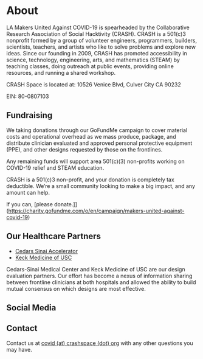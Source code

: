 
# About

LA Makers United Against COVID-19 is spearheaded by the Collaborative Research Association of Social Hacktivity (CRASH). CRASH is a 501(c)3 nonprofit formed by a group of volunteer engineers, programmers, builders, scientists, teachers, and artists who like to solve problems and explore new ideas.  Since our founding in 2009, CRASH has promoted accessibility in science, technology, engineering, arts, and mathematics (STEAM) by teaching classes, doing outreach at public events, providing online resources, and running a shared workshop. 

CRASH Space is located at:
10526 Venice Blvd, 
Culver City CA 90232

EIN: 80-0807103

## Fundraising

We taking donations through our GoFundMe campaign to cover material costs and operational overhead as we mass produce, package, and distribute clinician evaluated and approved personal protective equipment (PPE), and other designs requested by those on the frontlines.

Any remaining funds will support area 501(c)(3) non-profits working on COVID-19 relief and STEAM education.

CRASH is a 501(c)3 non-profit, and your donation is completely tax deductible. We’re a small community looking to make a big impact, and any amount can help.

If you can, [please donate.]](https://charity.gofundme.com/o/en/campaign/makers-united-against-covid-19)

## Our Healthcare Partners

- [Cedars Sinai Accelerator](https://csaccelerator.com/)
- [Keck Medicine of USC](https://www.keckmedicine.org/ppe/)

Cedars-Sinai Medical Center and Keck Medicine of USC are our design evaluation partners. Our effort has become a nexus of information sharing between frontline clinicians at both hospitals and allowed the ability to build mutual consensus on which designs are most effective.

## Social Media

<Social />

## Contact

Contact us at [covid (at) crashspace (dot) org](mailto:covid@crashspace.org) with any other questions you may have.
